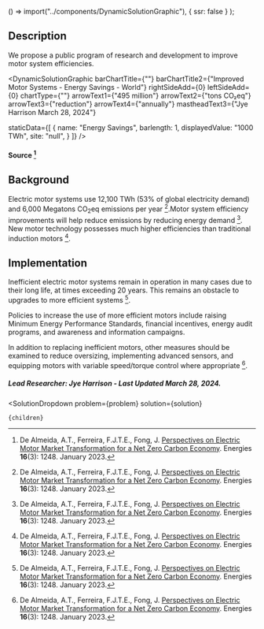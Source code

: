 

  () => import("../components/DynamicSolutionGraphic"),
  { ssr: false }
);

## Description

We propose a public program of research and development to improve motor system efficiencies.

<DynamicSolutionGraphic
  barChartTitle={""}
  barChartTitle2={"Improved Motor Systems - Energy Savings - World"}
  rightSideAdd={0}
  leftSideAdd={0}
  chartType={""}
  arrowText1={"495 million"}
  arrowText2={"tons CO₂eq"}
  arrowText3={"reduction"}
  arrowText4={"annually"}
  mastheadText3={"Jye Harrison March 28, 2024"}

   staticData={[
    {
      name: "Energy Savings",
      barlength: 1,
      displayedValue: "1000 TWh",
      site: "null",
    }
  ]}
/>

#### Source [^"3"]

## Background

Electric motor systems use 12,100 TWh (53% of global electricity demand) and 6,000 Megatons CO<sub>2</sub>eq emissions per year  [^"3"].Motor system efficiency improvements will help reduce emissions by reducing energy demand [^"3"]. New motor technology possesses much higher efficiencies than traditional induction motors [^"3"].


## Implementation

Inefficient electric motor systems remain in operation in many cases due to their long life, at times exceeding 20 years. This remains an obstacle to upgrades to more efficient systems  [^"3"].

Policies to increase the use of more efficient motors include raising Minimum Energy Performance Standards, financial incentives, energy audit programs, and awareness and information campaigns.

In addition to replacing inefficient motors, other measures should be examined to reduce oversizing, implementing advanced sensors, and equipping motors with variable speed/torque control where appropriate [^"3"].

##### Lead Researcher: Jye Harrison - Last Updated March 28, 2024.


[^"1"]: Zhang B, Song Z, Liu S, Huang R, Liu C. [Overview of Integrated Electric Motor Drives: Opportunities and Challenges.](http://dx.doi.org/10.3390/en15218299) Energies [Internet]. November 2022.
[^"2"]: UN Environment - Global Environment Facility, United for Efficiency (U4E). [Accelerating the Global Adoption of Energy-Efficient Electric Motors and Motor Systems.](https://united4efficiency.org/wp-content/uploads/2019/09/U4E_Motor_Model-Regulation_Final_20190920.pdf) U4E Policy Guide Series. July 2019.
[^"3"]: De Almeida, A.T., Ferreira, F.J.T.E., Fong, J. [Perspectives on Electric Motor Market Transformation for a Net Zero Carbon Economy](http://dx.doi.org/10.3390/en16031248). Energies **16**(3): 1248. January 2023.



  <SolutionDropdown 
    problem={problem} 
    solution={solution}
  >
    {children}
  </SolutionDropdown>